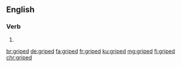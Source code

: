 ==English==

===Verb===
{{head|en|verb form}}

# {{en-past of|gripe}}

[[br:griped]]
[[de:griped]]
[[fa:griped]]
[[fr:griped]]
[[ku:griped]]
[[mg:griped]]
[[fi:griped]]
[[chr:griped]]